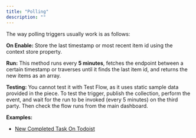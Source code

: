 ```yaml
---
title: "Polling"
description: ""
---
```


The way polling triggers usually work is as follows:

**On Enable:**
Store the last timestamp or most recent item id using the context store property.

**Run:**
This method runs every **5 minutes**, fetches the endpoint between a certain timestamp or traverses until it finds the last item id, and returns the new items as an array.

**Testing:**
You cannot test it with Test Flow, as it uses static sample data provided in the piece. 
To test the trigger, publish the collection, perform the event, and wait for the run to be invoked (every 5 minutes) on the third party. Then check the flow runs from the main dashboard.

**Examples:**
- [New Completed Task On Todoist](https://github.com/activepieces/activepieces/blob/main/packages/pieces/apps/src/lib/todoist/triggers/task-completed-trigger.ts)
